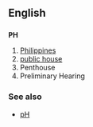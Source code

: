 ==English==
==={{abbreviation}}===
'''PH'''

#[[Philippines]]
#[[public house]]
#Penthouse
#Preliminary Hearing

===See also===
*[[pH]]